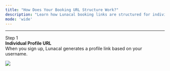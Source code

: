 ```yaml
---
title: "How Does Your Booking URL Structure Work?"
description: "Learn how Lunacal booking links are structured for individuals, events, and teams — and how they change with a custom domain."
mode: 'wide'
---
```

---

Step 1  
**Individual Profile URL**  
When you sign up, Lunacal generates a profile link based on your username.  
<Frame><img src="/images/Structure-Url/pfp1.webp" /></Frame>


